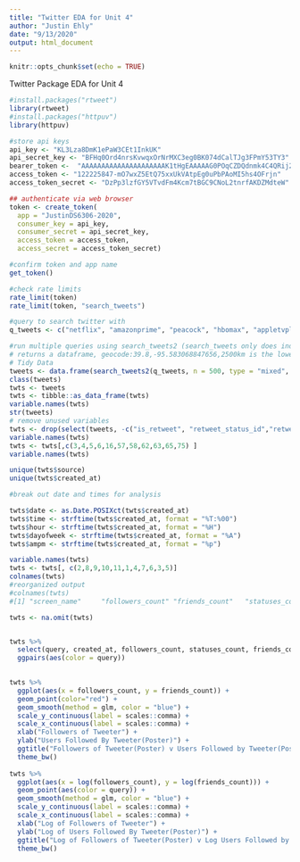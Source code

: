 ---
title: "Twitter EDA for Unit 4"
author: "Justin Ehly"
date: "9/13/2020"
output: html_document
---

```{r setup, include=FALSE}
knitr::opts_chunk$set(echo = TRUE)
```


Twitter Package
EDA for Unit 4
```{r}
#install.packages("rtweet")
library(rtweet)
#install.packages("httpuv")
library(httpuv)

#store api keys
api_key <- "KL3Lza8DmK1ePaW3CEt1InkUK"
api_secret_key <- "BFHq0Ord4nrsKvwqxOrNrMXC3eg0BK074dCalTJg3FPmY53TY3"
bearer_token <-  "AAAAAAAAAAAAAAAAAAAAAK1tHgEAAAAAG0POqCZDQdnmk4C4QRij2%2Fh8Ax0%3DjUkq9YwYDpfJUsdVddyebWoN1uZzb3qkVqCGy02bcy5PIUHK9v"
access_token <- "122225847-mO7wxZ5EtQ75xxUkVAtpEg0uPbPAoMI5hs4OFrjn"
access_token_secret <- "DzPp3lzfGY5VTvdFm4Kcm7tBGC9CNoL2tnrfAKDZMdteW"

## authenticate via web browser
token <- create_token(
  app = "JustinDS6306-2020",
  consumer_key = api_key,
  consumer_secret = api_secret_key,
  access_token = access_token,
  access_secret = access_token_secret)

#confirm token and app name
get_token()

#check rate limits
rate_limit(token)
rate_limit(token, "search_tweets")

#query to search twitter with
q_tweets <- c("netflix", "amazonprime", "peacock", "hbomax", "appletvplus", "disneyplus")

#run multiple queries using search_tweets2 (search_tweets only does independent queries), by default
# returns a dataframe, geocode:39.8,-95.583068847656,2500km is the lower 48 states - ish
# Tidy Data
tweets <- data.frame(search_tweets2(q_tweets, n = 500, type = "mixed", include_rts = FALSE, lang = "en", geocode = "39.8,-95.583068847656,2500km" ))
class(tweets)
twts <- tweets
twts <- tibble::as_data_frame(twts)
variable.names(twts)
str(tweets)
# remove unused variables
twts <- drop(select(tweets, -c("is_retweet", "retweet_status_id","retweet_text", "retweet_created_at","retweet_source",          "retweet_favorite_count", "retweet_retweet_count",   "retweet_user_id","retweet_screen_name","retweet_name", "retweet_followers_count","retweet_friends_count","retweet_statuses_count","retweet_location","retweet_description","retweet_verified")))
variable.names(twts)
twts <- twts[,c(3,4,5,6,16,57,58,62,63,65,75) ]
variable.names(twts)

unique(twts$source)
unique(twts$created_at)

#break out date and times for analysis

twts$date <- as.Date.POSIXct(twts$created_at)
twts$time <- strftime(twts$created_at, format = "%T:%00")
twts$hour <- strftime(twts$created_at, format = "%H")
twts$dayofweek <- strftime(twts$created_at, format = "%A")
twts$ampm <- strftime(twts$created_at, format = "%p")

variable.names(twts)
twts <- twts[, c(2,8,9,10,11,1,4,7,6,3,5)]
colnames(twts)
#reorganized output
#colnames(twts)
#[1] "screen_name"     "followers_count" "friends_count"   "statuses_count"  "query"        #[6] "created_at"      "source"          "location"        "name"            "text"         #[11] "hashtags"

twts <- na.omit(twts)


twts %>%
  select(query, created_at, followers_count, statuses_count, friends_count) %>%
  ggpairs(aes(color = query))

  
twts %>%
  ggplot(aes(x = followers_count, y = friends_count)) +
  geom_point(color="red") +
  geom_smooth(method = glm, color = "blue") +
  scale_y_continuous(label = scales::comma) +
  scale_x_continuous(label = scales::comma) +
  xlab("Followers of Tweeter") +
  ylab("Users Followed By Tweeter(Poster)") +
  ggtitle("Followers of Tweeter(Poster) v Users Followed by Tweeter(Poster)") +
  theme_bw()
  
twts %>%
  ggplot(aes(x = log(followers_count), y = log(friends_count))) +
  geom_point(aes(color = query)) +
  geom_smooth(method = glm, color = "blue") +
  scale_y_continuous(label = scales::comma) +
  scale_x_continuous(label = scales::comma) +
  xlab("Log of Followers of Tweeter") +
  ylab("Log of Users Followed By Tweeter(Poster)") +
  ggtitle("Log of Followers of Tweeter(Poster) v Log Users Followed by Tweeter(Poster)") +
  theme_bw()




```